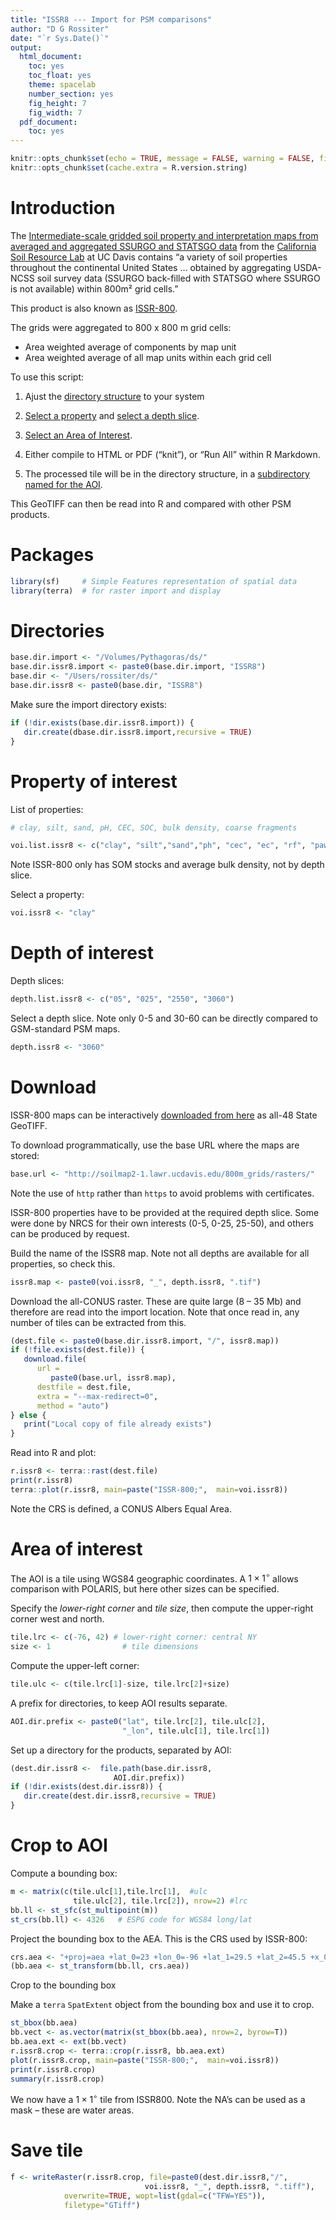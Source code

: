 ```yaml
---
title: "ISSR8 --- Import for PSM comparisons"
author: "D G Rossiter"
date: "`r Sys.Date()`"
output:
  html_document:
    toc: yes
    toc_float: yes
    theme: spacelab
    number_section: yes
    fig_height: 7
    fig_width: 7
  pdf_document:
    toc: yes
---
```


```r
knitr::opts_chunk$set(echo = TRUE, message = FALSE, warning = FALSE, fig.align = 'center')
knitr::opts_chunk$set(cache.extra = R.version.string)
```

# Introduction

The [Intermediate-scale gridded soil property and interpretation maps from averaged and aggregated SSURGO and STATSGO data](https://casoilresource.lawr.ucdavis.edu/soil-properties/) from the [California Soil Resource Lab](https://casoilresource.lawr.ucdavis.edu) at UC Davis contains "a variety of soil properties throughout the continental United States ... obtained by aggregating USDA-NCSS soil survey data (SSURGO back-filled with STATSGO where SSURGO is not available) within 800m² grid cells." 

This product is also known as [ISSR-800](https://github.com/ncss-tech/ISSR-800).

The grids were aggregated to 800 x 800 m grid cells:

* Area weighted average of components by map unit
* Area weighted average of all map units within each grid cell

To use this script:

1. Ajust the [directory structure](#dirs) to your system

2. [Select a property](#prop) and [select a depth slice](#depth).

3. [Select an Area of Interest](#aoi).

4. Either compile to HTML or PDF ("knit"), or "Run All" within R Markdown.

5. The processed tile will be in the directory structure, in a [subdirectory named for the AOI](#import).

This GeoTIFF can then be read into R and compared with other PSM products.


# Packages

```r
library(sf)     # Simple Features representation of spatial data
library(terra)  # for raster import and display
```

# Directories {#dirs}

```r
base.dir.import <- "/Volumes/Pythagoras/ds/"
base.dir.issr8.import <- paste0(base.dir.import, "ISSR8")
base.dir <- "/Users/rossiter/ds/"
base.dir.issr8 <- paste0(base.dir, "ISSR8")
```

Make sure the import directory exists:

```r
if (!dir.exists(base.dir.issr8.import)) {
   dir.create(dbase.dir.issr8.import,recursive = TRUE)
}
```

# Property of interest {#prop}

List of properties:

```r
# clay, silt, sand, pH, CEC, SOC, bulk density, coarse fragments

voi.list.issr8 <- c("clay", "silt","sand","ph", "cec", "ec", "rf", "paws", "sar")
```

Note ISSR-800 only has SOM stocks and average bulk density, not by depth slice.

Select a property:

```r
voi.issr8 <- "clay"
```

# Depth of interest {#depth}

Depth slices:

```r
depth.list.issr8 <- c("05", "025", "2550", "3060")
```

Select a depth slice. Note only 0-5 and 30-60 can be directly compared to GSM-standard PSM maps.

```r
depth.issr8 <- "3060"
```

# Download

ISSR-800 maps can be interactively
[downloaded from here](https://casoilresource.lawr.ucdavis.edu/soil-properties/download.php)
as all-48 State GeoTIFF.

To download programmatically, use the base URL where the maps are stored:

```r
base.url <- "http://soilmap2-1.lawr.ucdavis.edu/800m_grids/rasters/"
```

Note the use of `http` rather than `https` to avoid problems with certificates.

ISSR-800 properties have to be provided at the required depth slice. Some were done by NRCS for their own interests (0-5, 0-25, 25-50), and others can be produced by request.

Build the name of the ISSR8 map. Note not all depths are available for all properties, so check this.

```r
issr8.map <- paste0(voi.issr8, "_", depth.issr8, ".tif")
```

Download the all-CONUS raster. These are quite large (8 -- 35 Mb) and therefore are read into the import location. Note that once read in, any number of tiles can be extracted from this.


```r
(dest.file <- paste0(base.dir.issr8.import, "/", issr8.map))
if (!file.exists(dest.file)) {
   download.file(
      url = 
         paste0(base.url, issr8.map), 
      destfile = dest.file,
      extra = "--max-redirect=0",
      method = "auto")
} else {
   print("Local copy of file already exists")
}
```


Read into R and plot:

```r
r.issr8 <- terra::rast(dest.file)
print(r.issr8)
terra::plot(r.issr8, main=paste("ISSR-800;",  main=voi.issr8))
```

Note the CRS is defined, a CONUS Albers Equal Area.

# Area of interest {#aoi}

The AOI is a tile using WGS84 geographic coordinates. A $1 \times 1^\circ$ allows comparison with POLARIS, but here other sizes can be specified.

Specify the _lower-right corner_ and _tile size_, then compute the upper-right corner west and north.

```r
tile.lrc <- c(-76, 42) # lower-right corner: central NY
size <- 1                # tile dimensions
```

Compute the upper-left corner:

```r
tile.ulc <- c(tile.lrc[1]-size, tile.lrc[2]+size) 
```

A prefix for directories, to keep AOI results separate.

```r
AOI.dir.prefix <- paste0("lat", tile.lrc[2], tile.ulc[2],
                         "_lon", tile.ulc[1], tile.lrc[1])
```

Set up a directory for the products, separated by AOI:

```r
(dest.dir.issr8 <-  file.path(base.dir.issr8,
                       AOI.dir.prefix))
if (!dir.exists(dest.dir.issr8)) {
   dir.create(dest.dir.issr8,recursive = TRUE)
}
```

# Crop to AOI

Compute a bounding box:

```r
m <- matrix(c(tile.ulc[1],tile.lrc[1],  #ulc
              tile.ulc[2], tile.lrc[2]), nrow=2) #lrc
bb.ll <- st_sfc(st_multipoint(m))
st_crs(bb.ll) <- 4326   # ESPG code for WGS84 long/lat
```

Project the bounding box to the AEA. This is the CRS used by ISSR-800:

```r
crs.aea <- "+proj=aea +lat_0=23 +lon_0=-96 +lat_1=29.5 +lat_2=45.5 +x_0=0 +y_0=0 +ellps=GRS80 +towgs84=0,0,0,0,0,0,0 +units=m +no_defs"
(bb.aea <- st_transform(bb.ll, crs.aea))
```

Crop to the bounding box

Make a `terra` `SpatExtent` object from the bounding box and use it to crop.

```r
st_bbox(bb.aea)
bb.vect <- as.vector(matrix(st_bbox(bb.aea), nrow=2, byrow=T))
bb.aea.ext <- ext(bb.vect)
r.issr8.crop <- terra::crop(r.issr8, bb.aea.ext)
plot(r.issr8.crop, main=paste("ISSR-800;",  main=voi.issr8))
print(r.issr8.crop)
summary(r.issr8.crop)
```

We now have a $1 \times 1^\circ$ tile from ISSR800. Note the NA's can be used as a mask -- these are water areas.

# Save tile {#import}

```r
f <- writeRaster(r.issr8.crop, file=paste0(dest.dir.issr8,"/",
                              voi.issr8, "_", depth.issr8, ".tiff"),
            overwrite=TRUE, wopt=list(gdal=c("TFW=YES")),
            filetype="GTiff")
```




